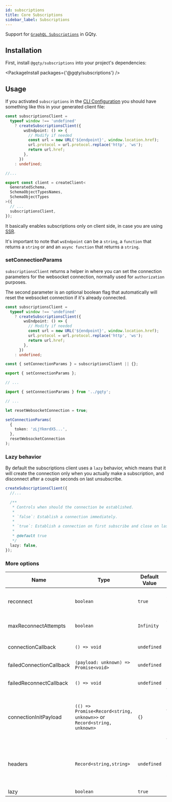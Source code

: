 ```yaml
---
id: subscriptions
title: Core Subscriptions
sidebar_label: Subscriptions
---
```


Support for [`GraphQL Subscriptions`](https://github.com/graphql/graphql-spec/blob/main/rfcs/Subscriptions.md) in GQty.

## Installation

First, install `@gqty/subscriptions` into your project's dependencies:

<PackageInstall packages={'@gqty/subscriptions'} />

## Usage

If you activated `subscriptions` in the [CLI Configuration](/docs/cli/config) you should have something like this in your generated client file:

```ts
const subscriptionsClient =
  typeof window !== 'undefined'
    ? createSubscriptionsClient({
        wsEndpoint: () => {
          // Modify if needed
          const url = new URL('${endpoint}', window.location.href);
          url.protocol = url.protocol.replace('http', 'ws');
          return url.href;
        },
      })
    : undefined;

//...

export const client = createClient<
  GeneratedSchema,
  SchemaObjectTypesNames,
  SchemaObjectTypes
>({
  // ...
  subscriptionsClient,
});
```

It basically enables subscriptions only on client side, in case you are using [SSR](/docs/react/ssr).

It's important to note that `wsEndpoint` can be a `string`, a `function` that returns a `string` or and an `async function` that returns a `string`.

### setConnectionParams

`subscriptionsClient` returns a helper in where you can set the connection parameters for the websocket connection, normally used for `authorization` purposes.

The second parameter is an optional boolean flag that automatically will reset the websocket connection if it's already connected.

```ts
const subscriptionsClient =
  typeof window !== 'undefined'
    ? createSubscriptionsClient({
        wsEndpoint: () => {
          // Modify if needed
          const url = new URL('${endpoint}', window.location.href);
          url.protocol = url.protocol.replace('http', 'ws');
          return url.href;
        },
      })
    : undefined;

const { setConnectionParams } = subscriptionsClient || {};

export { setConnectionParams };

// ...
```

```ts
import { setConnectionParams } from '../gqty';

// ...

let resetWebsocketConnection = true;

setConnectionParams(
  {
    token: 'zLjYkmrdX5...',
  },
  resetWebsocketConnection
);
```

### Lazy behavior

By default the subscriptions client uses a `lazy` behavior, which means that it will create the connection only when you actually make a subscription, and disconnect after a couple seconds on last unsubscribe.

```ts
createSubscriptionsClient({
  //...

  /**
   * Controls when should the connection be established.
   *
   * `false`: Establish a connection immediately.
   *
   * `true`: Establish a connection on first subscribe and close on last unsubscribe.
   *
   * @default true
   */
  lazy: false,
});
```

### More options

| Name                     | Type                                                                   | Default Value | Description                                                                                                                                        |
| ------------------------ | ---------------------------------------------------------------------- | ------------- | -------------------------------------------------------------------------------------------------------------------------------------------------- |
| reconnect                | `boolean`                                                              | `true`        | Should the websocket connection try to reconnect                                                                                                   |
| maxReconnectAttempts     | `boolean`                                                              | `Infinity`    | Amount of reconnection attempts                                                                                                                    |
| connectionCallback       | `() => void`                                                           | `undefined`   | Callback after successful connection                                                                                                               |
| failedConnectionCallback | `(payload: unknown) => Promise<void>`                                  | `undefined`   | Callback after failed connection                                                                                                                   |
| failedReconnectCallback  | `() => void`                                                           | `undefined`   | Callback after last reconnection attempt failed                                                                                                    |
| connectionInitPayload    | `(() => Promise<Record<string, unknown>>` or `Record<string, unknown>` | `{}`          | Connection init payload, or async function to get the init payload before connection, overridable with [setConnectionParams](#setconnectionparams) |
| headers                  | `Record<string,string>`                                                | `undefined`   | **Might not be actually supported by browsers, use connection params**. Headers to be set on websocket connection                                  |
| lazy                     | `boolean`                                                              | `true`        | See [Lazy behavior](#lazy-behavior)                                                                                                                |
